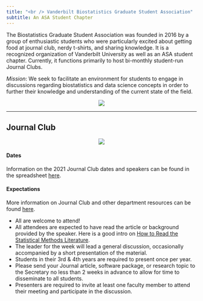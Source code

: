 ```yaml
---
title: "<br /> Vanderbilt Biostatistics Graduate Student Association"
subtitle: An ASA Student Chapter
---
```


The Biostatistics Graduate Student Association was founded in 2016 by a group of enthusiastic students who were particularly excited about getting food at journal club, nerdy t-shirts, and sharing knowledge. It is a recognized organization of Vanderbilt University as well as an ASA student chapter. Currently, it functions primarily to host bi-monthly student-run Journal Clubs. 

*Mission*:
We seek to facilitate an environment for students to engage in discussions regarding biostatistics and data science concepts in order to further their knowledge and understanding of the current state of the field.

<center>
<img src="figs/nov-meeting.jpg"/>
</center>  

***

## Journal Club 

<center>
<img src="http://phdcomics.com/comics/archive/phd010908s.gif"/>
</center>

#### Dates 

Information on the 2021 Journal Club dates and speakers can be found in the spreadsheet [here](https://docs.google.com/spreadsheets/d/1tlTsS_NdBZq63uVIAWdckg-wHPuPPqd8wge2paODk_g/edit#gid=0). 

#### Expectations

More information on Journal Club and other department resources can be found [here](https://www.vanderbilt.edu/biostatistics-graduate/training__trashed/resources/).

* All are welcome to attend! 
* All attendees are expected to have read the article or background provided by the speaker. Here is a good intro on [How to Read the Statistical Methods Literature](https://www.tandfonline.com/doi/abs/10.1080/00031305.1997.10473951).
* The leader for the week will lead a general discussion, occasionally accompanied by a short presentation of the material. 
* Students in their 3rd & 4th years are required to present once per year.
* Please send your Journal article, software package, or research topic to the Secretary no less than 2 weeks in advance to allow for time to disseminate to all students.  
* Presenters are required to invite at least one faculty member to attend their meeting and participate in the discussion.
